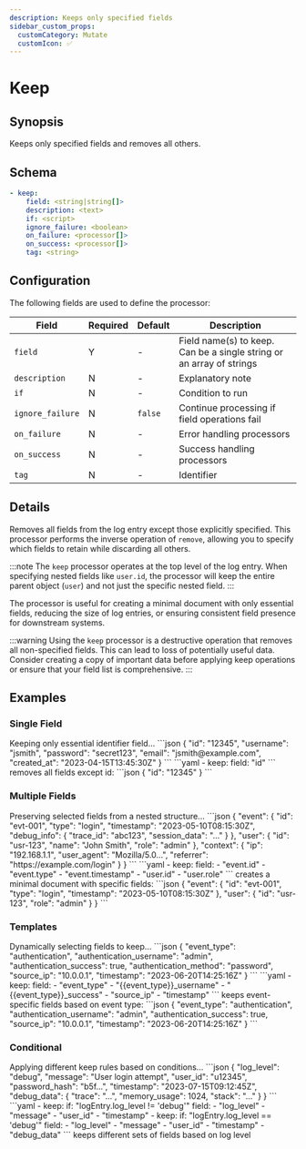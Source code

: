 ```yaml
---
description: Keeps only specified fields
sidebar_custom_props:
  customCategory: Mutate
  customIcon: ✅
---
```


# Keep

## Synopsis

Keeps only specified fields and removes all others.

## Schema

```yaml {2}
- keep:
    field: <string|string[]>
    description: <text>
    if: <script>
    ignore_failure: <boolean>
    on_failure: <processor[]>
    on_success: <processor[]>
    tag: <string>
```

## Configuration

The following fields are used to define the processor:

|Field|Required|Default|Description|
|---|---|---|---|
|`field`|Y|-|Field name(s) to keep. Can be a single string or an array of strings|
|`description`|N|-|Explanatory note|
|`if`|N|-|Condition to run|
|`ignore_failure`|N|`false`|Continue processing if field operations fail|
|`on_failure`|N|-|Error handling processors|
|`on_success`|N|-|Success handling processors|
|`tag`|N|-|Identifier|

## Details

Removes all fields from the log entry except those explicitly specified. This processor performs the inverse operation of `remove`, allowing you to specify which fields to retain while discarding all others.

:::note
The `keep` processor operates at the top level of the log entry. When specifying nested fields like `user.id`, the processor will keep the entire parent object (`user`) and not just the specific nested field.
:::

The processor is useful for creating a minimal document with only essential fields, reducing the size of log entries, or ensuring consistent field presence for downstream systems.

:::warning
Using the `keep` processor is a destructive operation that removes all non-specified fields. This can lead to loss of potentially useful data. Consider creating a copy of important data before applying keep operations or ensure that your field list is comprehensive.
:::

## Examples

### Single Field

<ExampleGrid>
  <CommentCol>
    Keeping only essential identifier field...
  </CommentCol>
  <CodeCol>
    ```json
    {
      "id": "12345",
      "username": "jsmith",
      "password": "secret123",
      "email": "jsmith@example.com",
      "created_at": "2023-04-15T13:45:30Z"
    }
    ```
    ```yaml
    - keep:
        field: "id"
    ```
  </CodeCol>
  <CommentCol>
    removes all fields except id:
  </CommentCol>
  <CodeCol>
    ```json
    {
      "id": "12345"
    }
    ```
  </CodeCol>
</ExampleGrid>

### Multiple Fields

<ExampleGrid>
  <CommentCol>
    Preserving selected fields from a nested structure...
  </CommentCol>
  <CodeCol>
    ```json
    {
      "event": {
        "id": "evt-001",
        "type": "login",
        "timestamp": "2023-05-10T08:15:30Z",
        "debug_info": { "trace_id": "abc123", "session_data": "..." }
      },
      "user": {
        "id": "usr-123",
        "name": "John Smith",
        "role": "admin"
      },
      "context": {
        "ip": "192.168.1.1",
        "user_agent": "Mozilla/5.0...",
        "referrer": "https://example.com/login"
      }
    }
    ```
    ```yaml
    - keep:
        field: 
          - "event.id"
          - "event.type"
          - "event.timestamp"
          - "user.id"
          - "user.role"
    ```
  </CodeCol>
  <CommentCol>
    creates a minimal document with specific fields:
  </CommentCol>
  <CodeCol>
    ```json
    {
      "event": {
        "id": "evt-001",
        "type": "login",
        "timestamp": "2023-05-10T08:15:30Z"
      },
      "user": {
        "id": "usr-123",
        "role": "admin"
      }
    }
    ```
  </CodeCol>
</ExampleGrid>

### Templates

<ExampleGrid>
  <CommentCol>
    Dynamically selecting fields to keep...
  </CommentCol>
  <CodeCol>
    ```json
    {
      "event_type": "authentication",
      "authentication_username": "admin",
      "authentication_success": true,
      "authentication_method": "password",
      "source_ip": "10.0.0.1",
      "timestamp": "2023-06-20T14:25:16Z"
    }
    ```
    ```yaml
    - keep:
        field: 
          - "event_type"
          - "{{event_type}}_username"
          - "{{event_type}}_success"
          - "source_ip"
          - "timestamp"
    ```
  </CodeCol>
  <CommentCol>
    keeps event-specific fields based on event type:
  </CommentCol>
  <CodeCol>
    ```json
    {
      "event_type": "authentication",
      "authentication_username": "admin",
      "authentication_success": true,
      "source_ip": "10.0.0.1",
      "timestamp": "2023-06-20T14:25:16Z"
    }
    ```
  </CodeCol>
</ExampleGrid>

### Conditional

<ExampleGrid>
  <CommentCol>
    Applying different keep rules based on conditions...
  </CommentCol>
  <CodeCol>
    ```json
    {
      "log_level": "debug",
      "message": "User login attempt",
      "user_id": "u12345",
      "password_hash": "b5f...",
      "timestamp": "2023-07-15T09:12:45Z",
      "debug_data": {
        "trace": "...",
        "memory_usage": 1024,
        "stack": "..."
      }
    }
    ```
    ```yaml
    - keep:
        if: "logEntry.log_level != 'debug'"
        field: 
          - "log_level"
          - "message"
          - "user_id"
          - "timestamp"
    - keep:
        if: "logEntry.log_level == 'debug'"
        field: 
          - "log_level"
          - "message"
          - "user_id"
          - "timestamp"
          - "debug_data"
    ```
  </CodeCol>
  <CommentCol>
    keeps different sets of fields based on log level
  </CommentCol>
</ExampleGrid>
